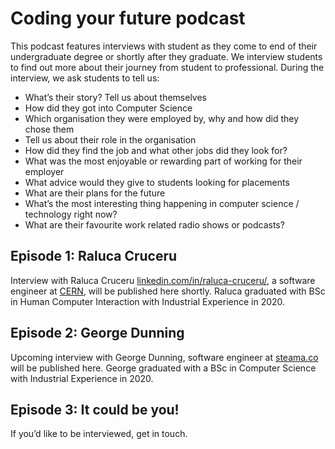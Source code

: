 # Coding your future podcast {#podcast}

This podcast features interviews with student as they come to end of their undergraduate degree or shortly after they graduate. We interview students to find out more about their journey from student to professional. During the interview, we ask students to tell us:

* What's their story? Tell us about themselves
* How did they got into Computer Science
* Which organisation they were employed by, why and how did they chose them
* Tell us about their role in the organisation
* How did they find the job and what other jobs did they look for?
* What was the most enjoyable or rewarding part of working for their employer
* What advice would they give to students looking for placements
* What are their plans for the future
* What’s the most interesting thing happening in computer science / technology right now?
* What are their favourite work related radio shows or podcasts?

## Episode 1: Raluca Cruceru

Interview with Raluca Cruceru [linkedin.com/in/raluca-cruceru/](https://www.linkedin.com/in/raluca-cruceru/), a software engineer at [CERN](https://home.cern/), will be published here shortly. Raluca graduated with BSc in Human Computer Interaction with Industrial Experience in 2020.


## Episode 2: George Dunning

Upcoming interview with George Dunning, software engineer at [steama.co](https://steama.co/) will be published here. George graduated with a BSc in Computer Science with Industrial Experience in 2020.


## Episode 3: It could be you!

If you'd like to be interviewed, get in touch.
